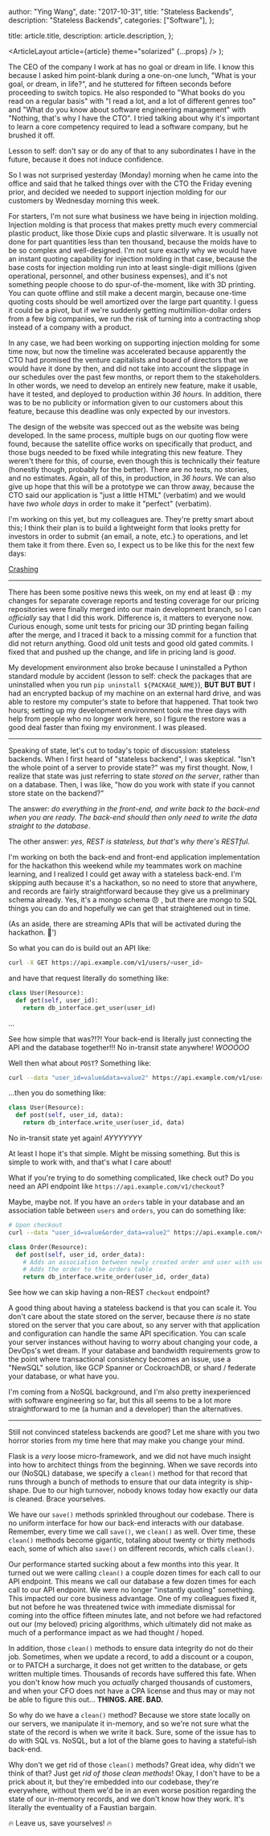 
  author: "Ying Wang",
  date: "2017-10-31",
  title: "Stateless Backends",
  description: "Stateless Backends",
  categories: ["Software"],
};

  title: article.title,
  description: article.description,
};

  <ArticleLayout article={article} theme="solarized" {...props} />
);

The CEO of the company I work at has no goal or dream in life. I know this because I asked him point-blank during a one-on-one lunch, "What is your goal, or dream, in life?", and he stuttered for fifteen seconds before proceeding to switch topics. He also responded to "What books do you read on a regular basis" with "I read a lot, and a lot of different genres too" and "What do you know about software engineering management" with "Nothing, that's why I have the CTO". I tried talking about why it's important to learn a core competency required to lead a software company, but he brushed it off.

Lesson to self: don't say or do any of that to any subordinates I have in the future, because it does not induce confidence.

So I was not surprised yesterday (Monday) morning when he came into the office and said that he talked things over with the CTO the Friday evening prior, and decided we needed to support injection molding for our customers by Wednesday morning this week.

For starters, I'm not sure what business we have being in injection molding. Injection molding is that process that makes pretty much every commercial plastic product, like those Dixie cups and plastic silverware. It is usually not done for part quantities less than ten thousand, because the molds have to be so complex and well-designed. I'm not sure exactly why we would have an instant quoting capability for injection molding in that case, because the base costs for injection molding run into at least single-digit millions (given operational, personnel, and other business expenses), and it's not something people choose to do spur-of-the-moment, like with 3D printing. You can quote offline and still make a decent margin, because one-time quoting costs should be well amortized over the large part quantity. I guess it could be a pivot, but if we're suddenly getting multimillion-dollar orders from a few big companies, we run the risk of turning into a contracting shop instead of a company with a product.

In any case, we had been working on supporting injection molding for some time now, but now the timeline was accelerated because apparently the CTO had promised the venture capitalists and board of directors that we would have it done by then, and did not take into account the slippage in our schedules over the past few months, or report them to the stakeholders. In other words, we need to develop an entirely new feature, make it usable, have it tested, and deployed to production within _36 hours_. In addition, there was to be no publicity or information given to our customers about this feature, because this deadline was only expected by our investors.

The design of the website was specced out as the website was being developed. In the same process, multiple bugs on our quoting flow were found, because the satellite office works on specifically that product, and those bugs needed to be fixed while integrating this new feature. They weren't there for this, of course, even though this is technically their feature (honestly though, probably for the better). There are no tests, no stories, and no estimates. Again, all of this, in production, in _36 hours_. We can also give up hope that this will be a prototype we can throw away, because the CTO said our application is "just a little HTML" (verbatim) and we would have _two whole days_ in order to make it "perfect" (verbatim).

I'm working on this yet, but my colleagues are. They're pretty smart about this; I think their plan is to build a lightweight form that looks pretty for investors in order to submit {an email, a note, etc.} to operations, and let them take it from there. Even so, I expect us to be like this for the next few days:

[Crashing](/img/posts/2017/10/31/stateless_backends_1.gif)

---

There has been some positive news this week, on my end at least :sweat_smile: : my changes for separate coverage reports and testing coverage for our pricing repositories were finally merged into our main development branch, so I can _officially_ say that I did this work. Difference is, it matters to everyone now. Curious enough, some unit tests for pricing our 3D printing began failing after the merge, and I traced it back to a missing commit for a function that did not return anything. Good old unit tests and good old gated commits. I fixed that and pushed up the change, and life in pricing land is _good_.

My development environment also broke because I uninstalled a Python standard module by accident (lesson to self: check the packages that are uninstalled when you run `pip uninstall ${PACKAGE_NAME}`), **BUT BUT BUT** I had an encrypted backup of my machine on an external hard drive, and was able to restore my computer's state to before that happened. That took two hours; setting up my development environment took me three days with help from people who no longer work here, so I figure the restore was a good deal faster than fixing my environment. I was pleased.

---

Speaking of state, let's cut to today's topic of discussion: stateless backends. When I first heard of "stateless backend", I was skeptical. "Isn't the whole point of a server to provide state?" was my first thought. Now, I realize that state was just referring to state _stored on the server_, rather than on a database. Then, I was like, "how do you work with state if you cannot store state on the backend?"

The answer: _do everything in the front-end, and write back to the back-end when you are ready. The back-end should then only need to write the data straight to the database_.

The other answer: _yes, REST is stateless, but that's why there's RESTful_.

I'm working on both the back-end and front-end application implementation for the hackathon this weekend while my teammates work on machine learning, and I realized I could get away with a stateless back-end. I'm skipping auth because it's a hackathon, so no need to store that anywhere, and records are fairly straightforward because they give us a preliminary schema already. Yes, it's a mongo schema :angry: , but there are mongo to SQL things you can do and hopefully we can get that straightened out in time.

(As an aside, there are streaming APIs that will be activated during the hackathon. :eyes:')

So what you can do is build out an API like:

```bash
curl -X GET https://api.example.com/v1/users/<user_id>
```

and have that request literally do something like:

```python
class User(Resource):
  def get(self, user_id):
    return db_interface.get_user(user_id)
```

...

See how simple that was?!?! Your back-end is literally just connecting the API and the database together!!! No in-transit state anywhere! _WOOOOO_

Well then what about `POST`? Something like:

```bash
curl --data "user_id=value&data=value2" https://api.example.com/v1/users/
```

...then you do something like:

```python
class User(Resource):
  def post(self, user_id, data):
    return db_interface.write_user(user_id, data)
```

No in-transit state yet again! _AYYYYYYY_

At least I hope it's that simple. Might be missing something. But this is simple to work with, and that's what I care about!

What if you're trying to do something complicated, like check out? Do you need an API endpoint like `https://api.example.com/v1/checkout`?

Maybe, maybe not. If you have an `orders` table in your database and an association table between `users` and `orders`, you can do something like:

```bash
# Upon checkout
curl --data "user_id=value&order_data=value2" https://api.example.com/v1/orders/
```

```python
class Order(Resource):
  def post(self, user_id, order_data):
    # Adds an association between newly created order and user with user_id
    # Adds the order to the orders table
    return db_interface.write_order(user_id, order_data)
```

See how we can skip having a non-REST `checkout` endpoint?

A good thing about having a stateless backend is that you can scale it. You don't care about the state stored on the server, because there _is_ no state stored on the server that you care about, so any server with that application and configuration can handle the same API specification. You can scale your server instances without having to worry about changing your code, a DevOps's wet dream. If your database and bandwidth requirements grow to the point where transactional consistency becomes an issue, use a "NewSQL" solution, like GCP Spanner or CockroachDB, or shard / federate your database, or what have you.

I'm coming from a NoSQL background, and I'm also pretty inexperienced with software engineering so far, but this all seems to be a lot more straightforward to me (a human and a developer) than the alternatives.

---

Still not convinced stateless backends are good? Let me share with you two horror stories from my time here that may make you change your mind.

Flask is a _very_ loose micro-framework, and we did not have much insight into how to architect things from the beginning. When we save records into our (NoSQL) database, we specify a `clean()` method for that record that runs through a bunch of methods to ensure that our data integrity is ship-shape. Due to our high turnover, nobody knows today how exactly our data is cleaned. Brace yourselves.

We have our `save()` methods sprinkled throughout our codebase. There is no uniform interface for how our back-end interacts with our database. Remember, every time we call `save()`, we `clean()` as well. Over time, these `clean()` methods become gigantic, totaling about twenty or thirty methods each, some of which also `save()` on different records, which calls `clean()`.

Our performance started sucking about a few months into this year. It turned out we were calling `clean()` a couple dozen times for each call to our API endpoint. This means we call our database a few dozen times for each call to our API endpoint. We were no longer "instantly quoting" something. This impacted our core business advantage. One of my colleagues fixed it, but not before he was threatened twice with immediate dismissal for coming into the office fifteen minutes late, and not before we had refactored out our (my beloved) pricing algorithms, which ultimately did not make as much of a performance impact as we had thought / hoped.

In addition, those `clean()` methods to ensure data integrity do not do their job. Sometimes, when we update a record, to add a discount or a coupon, or to PATCH a surcharge, it does not get written to the database, or gets written multiple times. Thousands of records have suffered this fate. When you don't know how much you _actually_ charged thousands of customers, and when your CFO does not have a CPA license and thus may or may not be able to figure this out... **THINGS. ARE. BAD.**

So why do we have a `clean()` method? Because we store state locally on our servers, we manipulate it in-memory, and so we're not sure what the state of the record is when we write it back. Sure, some of the issue has to do with SQL vs. NoSQL, but a lot of the blame goes to having a stateful-ish back-end.

Why don't we get rid of those `clean()` methods? Great idea, why didn't we think of that? Just get _rid of those clean methods_! Okay, I don't have to be a prick about it, but they're embedded into our codebase, they're everywhere, without them we'd be in an even worse position regarding the state of our in-memory records, and we don't know how they work. It's literally the eventuality of a Faustian bargain.

:fire: Leave us, save yourselves! :fire:
